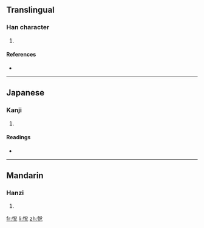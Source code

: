 ==Translingual==

===Han character===
{{Han char|rn=61|rad=心|as=06|sn=9|four=|canj=心金戈山 (PCIU)}}

# {{defn|Han|sort=心06}}

====References====
* {{Han ref|kx=0386.030|dkj=10605|dj=0718.040|hdz=42297.060|uh=6071|ud=24689}}

----

==Japanese==

===Kanji===
{{ja-kanji|grade=|rs=心06}}

# {{defn|Japanese|sort=心06}}

====Readings====
* {{ja-readings|on=[[えつ]] (etsu)|kun=[[よろこぶ]] (yorokobu)}}

----

==Mandarin==

===Hanzi===
{{cmn-hanzi|pin=[[yuè]] ([[yue4]])|wg=yüeh<sup>4</sup>}}

# {{defn|Mandarin|sort=心06}}

[[fr:恱]]
[[li:恱]]
[[zh:恱]]